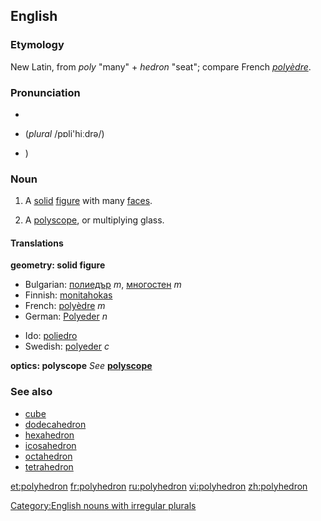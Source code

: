 ==English==
===Etymology===
New Latin, from {{Gr.}} ''poly'' "many" + ''hedron'' "seat"; compare French ''[[polyèdre]]''.

===Pronunciation===
*{{AHD|pŏlēhē'drən (''plural'' pŏlēhē'drə)}}
*{{IPA|/pɒli'hiːdrən/}} (''plural'' /pɒli'hiːdrə/)
*{{SAMPA|/pQli"hi:dr@n</tt>/ (''plural'' /<tt>pQli"hi:dr@/}})

===Noun===
{{en-noun|polyhedr|a|pl2=polyhedrons}}

#{{geometry}} A [[solid]] [[figure]] with many [[face]]s.
#{{optics}} A [[polyscope]], or multiplying glass.

====Translations====
'''geometry: solid figure'''
{{top}}
*Bulgarian: [[полиедър]] ''m'', [[многостен]] ''m''
*Finnish: [[monitahokas]]
*French: [[polyèdre]] ''m''
*German: [[Polyeder]] ''n''
{{mid}}
*Ido: [[poliedro]]
*Swedish: [[polyeder]] ''c''
{{bottom}}

'''optics: polyscope'''
''See'' '''[[polyscope]]'''

===See also===
*[[cube]]
*[[dodecahedron]]
*[[hexahedron]]
*[[icosahedron]]
*[[octahedron]]
*[[tetrahedron]]

[[Category:English nouns with irregular plurals]]

[[et:polyhedron]]
[[fr:polyhedron]]
[[ru:polyhedron]]
[[vi:polyhedron]]
[[zh:polyhedron]]